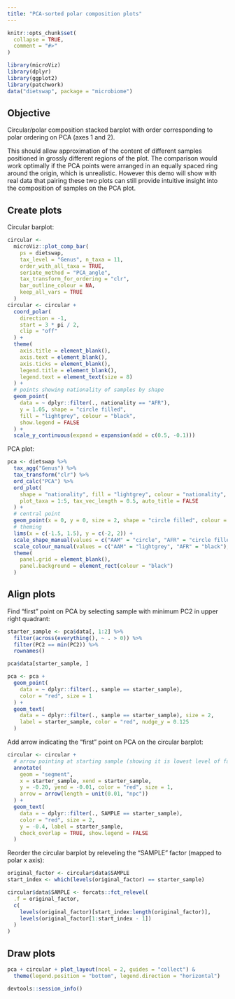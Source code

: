 ```yaml
---
title: "PCA-sorted polar composition plots"
---
```


```r
knitr::opts_chunk$set(
  collapse = TRUE,
  comment = "#>"
)
```

```r
library(microViz)
library(dplyr)
library(ggplot2)
library(patchwork)
data("dietswap", package = "microbiome")
```

## Objective 

Circular/polar composition stacked barplot with order corresponding to polar ordering on PCA (axes 1 and 2).

This should allow approximation of the content of different samples positioned in grossly different regions of the plot.
The comparison would work optimally if the PCA points were arranged in an equally spaced ring around the origin, which is unrealistic. 
However this demo will show with real data that pairing these two plots can still provide intuitive insight into the composition of samples on the PCA plot.

## Create plots

Circular barplot:

```r
circular <-
  microViz::plot_comp_bar(
    ps = dietswap,
    tax_level = "Genus", n_taxa = 11,
    order_with_all_taxa = TRUE,
    seriate_method = "PCA_angle",
    tax_transform_for_ordering = "clr",
    bar_outline_colour = NA,
    keep_all_vars = TRUE
  )
circular <- circular +
  coord_polar(
    direction = -1,
    start = 3 * pi / 2,
    clip = "off"
  ) +
  theme(
    axis.title = element_blank(),
    axis.text = element_blank(),
    axis.ticks = element_blank(),
    legend.title = element_blank(),
    legend.text = element_text(size = 8)
  ) +
  # points showing nationality of samples by shape
  geom_point(
    data = ~ dplyr::filter(., nationality == "AFR"),
    y = 1.05, shape = "circle filled",
    fill = "lightgrey", colour = "black",
    show.legend = FALSE
  ) +
  scale_y_continuous(expand = expansion(add = c(0.5, -0.1)))
```

PCA plot: 

```r
pca <- dietswap %>%
  tax_agg("Genus") %>%
  tax_transform("clr") %>%
  ord_calc("PCA") %>%
  ord_plot(
    shape = "nationality", fill = "lightgrey", colour = "nationality",
    plot_taxa = 1:5, tax_vec_length = 0.5, auto_title = FALSE
  ) +
  # central point
  geom_point(x = 0, y = 0, size = 2, shape = "circle filled", colour = "black", fill = "white") +
  # theming
  lims(x = c(-1.5, 1.5), y = c(-2, 2)) +
  scale_shape_manual(values = c("AAM" = "circle", "AFR" = "circle filled"), guide = "none") +
  scale_colour_manual(values = c("AAM" = "lightgrey", "AFR" = "black"), guide = "none") +
  theme(
    panel.grid = element_blank(),
    panel.background = element_rect(colour = "black")
  )
```

## Align plots

Find "first" point on PCA by selecting sample with minimum PC2 in upper right quadrant:

```r
starter_sample <- pca$data[, 1:2] %>%
  filter(across(everything(), ~ . > 0)) %>%
  filter(PC2 == min(PC2)) %>%
  rownames()

pca$data[starter_sample, ]
```

```r
pca <- pca +
  geom_point(
    data = ~ dplyr::filter(., sample == starter_sample),
    color = "red", size = 1
  ) +
  geom_text(
    data = ~ dplyr::filter(., sample == starter_sample), size = 2,
    label = starter_sample, color = "red", nudge_y = 0.125
  )
```

Add arrow indicating the "first" point on PCA on the circular barplot:

```r
circular <- circular +
  # arrow pointing at starting sample (showing it is lowest level of factor)
  annotate(
    geom = "segment",
    x = starter_sample, xend = starter_sample,
    y = -0.20, yend = -0.01, color = "red", size = 1,
    arrow = arrow(length = unit(0.01, "npc"))
  ) +
  geom_text(
    data = ~ dplyr::filter(., SAMPLE == starter_sample),
    color = "red", size = 2,
    y = -0.4, label = starter_sample,
    check_overlap = TRUE, show.legend = FALSE
  )
```

Reorder the circular barplot by releveling the "SAMPLE" factor (mapped to polar x axis):

```r
original_factor <- circular$data$SAMPLE
start_index <- which(levels(original_factor) == starter_sample)

circular$data$SAMPLE <- forcats::fct_relevel(
  .f = original_factor,
  c(
    levels(original_factor)[start_index:length(original_factor)],
    levels(original_factor[1:start_index - 1])
  )
)
```

## Draw plots 

```r
pca + circular + plot_layout(ncol = 2, guides = "collect") &
  theme(legend.position = "bottom", legend.direction = "horizontal")
```

```r
devtools::session_info()
```
 
 
